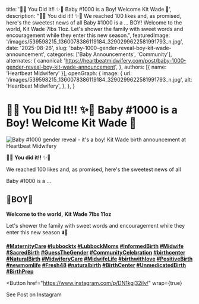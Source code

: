 
  title: '🌿✨ You Did It!! ✨🌿 Baby #1000 is a Boy! Welcome Kit Wade 💙',
  description: "🌿✨ You did it!! ✨🌿 We reached 100 likes and, as promised, here's the sweetest news of all Baby #1000 is a … BOY! Welcome to the world, Kit Wade 7lbs 11oz. Let's shower the family with sweet words and encouragement while they enter this new season.",
  featuredImage: '/images/539598215_1360078386119184_3290299622581991793_n.jpg',
  date: '2025-08-26',
  slug: 'baby-1000-gender-reveal-boy-kit-wade-announcement',
  categories: ['Baby Announcements', 'Community'],
  alternates: {
    canonical: 'https://heartbeatmidwifery.com/post/baby-1000-gender-reveal-boy-kit-wade-announcement',
  },
  authors: [{ name: 'Heartbeat Midwifery' }],
  openGraph: {
    image: {
      url: '/images/539598215_1360078386119184_3290299622581991793_n.jpg',
      alt: 'Heartbeat Midwifery',
    },
  },
}

# 🌿✨ You Did It!! ✨🌿 Baby #1000 is a Boy! Welcome Kit Wade 💙

<Image
  src="/images/539598215_1360078386119184_3290299622581991793_n.jpg"
  size="large"
  wrap={true}
  alt="Baby #1000 gender reveal - it's a boy! Kit Wade birth announcement at Heartbeat Midwifery"
/>

🌿✨ **You did it!!** ✨🌿

We reached 100 likes and, as promised, here's the sweetest news of all

Baby #1000 is a …

## 💙BOY💙

**Welcome to the world,** **Kit Wade** **7lbs 11oz**

Let's shower the family with sweet words and encouragement while they enter this new season ⬇️🤍

**[#MaternityCare](https://www.instagram.com/explore/tags/maternitycare/) [#lubbocktx](https://www.instagram.com/explore/tags/lubbocktx/) [#LubbockMoms](https://www.instagram.com/explore/tags/lubbockmoms/) [#InformedBirth](https://www.instagram.com/explore/tags/informedbirth/) [#Midwife](https://www.instagram.com/explore/tags/midwife/) [#SacredBirth](https://www.instagram.com/explore/tags/sacredbirth/) [#GuessTheGender](https://www.instagram.com/explore/tags/guessthegender/) [#CommunityCelebration](https://www.instagram.com/explore/tags/communitycelebration/) [#birthcenter](https://www.instagram.com/explore/tags/birthcenter/) [#NaturalBirth](https://www.instagram.com/explore/tags/naturalbirth/) [#MidwiferyCare](https://www.instagram.com/explore/tags/midwiferycare/) [#MidwifeLife](https://www.instagram.com/explore/tags/midwifelife/) [#birthwithlove](https://www.instagram.com/explore/tags/birthwithlove/) [#PositiveBirth](https://www.instagram.com/explore/tags/positivebirth/) [#newmomlife](https://www.instagram.com/explore/tags/newmomlife/) [#Fresh48](https://www.instagram.com/explore/tags/fresh48/) [#naturalbirth](https://www.instagram.com/explore/tags/naturalbirth/) [#BirthCenter](https://www.instagram.com/explore/tags/birthcenter/) [#UnmedicatedBirth](https://www.instagram.com/explore/tags/unmedicatedbirth/) [#BirthPrep](https://www.instagram.com/explore/tags/birthprep/)**

<Button
  href="https://www.instagram.com/p/DN1kgj32iIv/"
  wrap={true}
>
  See Post on Instagram
</Button>
